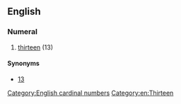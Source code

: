 ==English==

===Numeral===
{{head|en|numeral}}

# {{lb|en|nonstandard}} [[thirteen]] (13)

====Synonyms====
* [[13]]

[[Category:English cardinal numbers]]
[[Category:en:Thirteen]]
